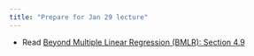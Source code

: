 ```yaml
---
title: "Prepare for Jan 29 lecture"
---
```


-   Read [Beyond Multiple Linear Regression (BMLR): Section 4.9](https://bookdown.org/roback/bookdown-BeyondMLR/ch-poissonreg.html#sec-overdispPois)
